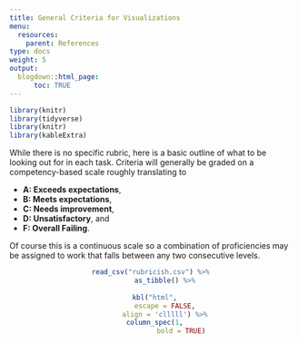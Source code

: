 ```yaml
---
title: General Criteria for Visualizations
menu:
  resources:
    parent: References
type: docs
weight: 5
output:
  blogdown::html_page:
      toc: TRUE
---
```


```r
library(knitr)
library(tidyverse)
library(knitr)
library(kableExtra)
```

While there is no specific rubric, here is a basic outline of what to be looking out for in each task. Criteria will generally be graded on a competency-based scale roughly translating to 

+ **A: Exceeds expectations**, 
+ **B: Meets expectations**, 
+ **C: Needs improvement**, 
+ **D: Unsatisfactory**, and 
+ **F: Overall Failing**. 

Of course this is a continuous scale so a combination of proficiencies may be assigned to work that falls between any two consecutive levels.

<center>
```r
read_csv("rubricish.csv") %>% 
      as_tibble() %>%
      
  kbl("html", 
      escape = FALSE,
      align = 'clllll') %>%
  column_spec(1, 
              bold = TRUE)
```
</center>


